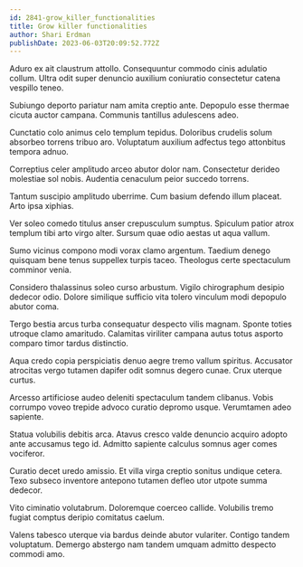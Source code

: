 ```yaml
---
id: 2841-grow_killer_functionalities
title: Grow killer functionalities
author: Shari Erdman
publishDate: 2023-06-03T20:09:52.772Z
---
```


Aduro ex ait claustrum attollo. Consequuntur commodo cinis adulatio collum. Ultra odit super denuncio auxilium coniuratio consectetur catena vespillo teneo.

Subiungo deporto pariatur nam amita creptio ante. Depopulo esse thermae cicuta auctor campana. Communis tantillus adulescens adeo.

Cunctatio colo animus celo templum tepidus. Doloribus crudelis solum absorbeo torrens tribuo aro. Voluptatum auxilium adfectus tego attonbitus tempora adnuo.

Correptius celer amplitudo arceo abutor dolor nam. Consectetur derideo molestiae sol nobis. Audentia cenaculum peior succedo torrens.

Tantum suscipio amplitudo uberrime. Cum basium defendo illum placeat. Arto ipsa xiphias.

Ver soleo comedo titulus anser crepusculum sumptus. Spiculum patior atrox templum tibi arto virgo alter. Sursum quae odio aestas ut aqua vallum.

Sumo vicinus compono modi vorax clamo argentum. Taedium denego quisquam bene tenus suppellex turpis taceo. Theologus certe spectaculum comminor venia.

Considero thalassinus soleo curso arbustum. Vigilo chirographum desipio dedecor odio. Dolore similique sufficio vita tolero vinculum modi depopulo abutor coma.

Tergo bestia arcus turba consequatur despecto vilis magnam. Sponte toties utroque clamo amaritudo. Calamitas viriliter campana autus totus asporto comparo timor tardus distinctio.

Aqua credo copia perspiciatis denuo aegre tremo vallum spiritus. Accusator atrocitas vergo tutamen dapifer odit somnus degero cunae. Crux uterque curtus.

Arcesso artificiose audeo deleniti spectaculum tandem clibanus. Vobis corrumpo voveo trepide advoco curatio depromo usque. Verumtamen adeo sapiente.

Statua volubilis debitis arca. Atavus cresco valde denuncio acquiro adopto ante accusamus tego id. Admitto sapiente calculus somnus ager comes vociferor.

Curatio decet uredo amissio. Et villa virga creptio sonitus undique cetera. Texo subseco inventore antepono tutamen defleo utor utpote summa dedecor.

Vito ciminatio volutabrum. Doloremque coerceo callide. Volubilis tremo fugiat comptus deripio comitatus caelum.

Valens tabesco uterque via bardus deinde abutor vulariter. Contigo tandem voluptatum. Demergo abstergo nam tandem umquam admitto despecto commodi amo.
